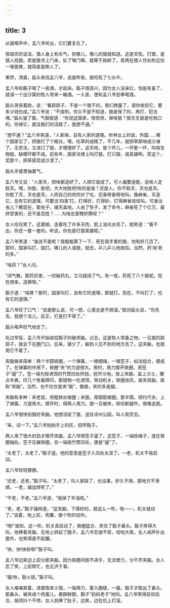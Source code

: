 ```yaml
---
---
---
```

title: 3
---



从狼嗥声中，孟八爷听出，它们要复仇了。

按祖宗的说法，猎人身上有杀气，到哪儿，哪儿的狼就知道。这是天性。打猎，是猎人找狼。若是狼寻上门来，扯了嗓门嗥，就等于挑衅了。若再在猎人住处附近拉一堆狼粪，就简直是欺人了。

果然，清晨，扁头来找孟八爷，说是昨夜，狼咬死了七头牛。

孟八爷和豁子喝了一夜酒，才起床。豁子很高兴，因为女人没来红，怕是有喜了，就请一个出沙窝的牧人带来一箱酒。一入夜，便和孟八爷划拳喝酒。

扁头哭丧着脸，说：“看踪踪子，不是一个狼干的。我们商量了，请你收拾它，要多少钱也成。”孟八爷说：“不成哟，你又不是不知道，狼是保了的，再打，犯法哩。”扁头皱了眉，气狠狠道：“你说这国家，怪惊惊，保啥狼？狼天生就是吃牲口的。你保它，就没我们的活路了。我想不通。”

“想不通？”孟八爷笑道，“人家保，自有人家的道理。听林业上的说，外国……哪个国家忘了，把狼打了个精光，嘿，吃草的成精了，不几年，就把草原啃成沙滩了。无奈法，又进口了狼，才慢慢好了。这天地，是个环儿，一环套一环，叫啥生物链，缺哪环都不成。前些年，国家法律上叫打狼，打只狼，成英雄咧，奖这个，奖那个，把草原奖成沙漠了。”

扁头牙缝里抽着气。

孟八爷又说：“人家天，把啥都造好了。人顺它就成了。可人偏要逞能，说啥人定胜天。嘿，你胜，胜吧，大大地胜吧!败的是谁？还是人。你不胜天，天也是天。你胜了天，天也是天。人把自己的肉煎炒了吃，还香呀香呀地叫。像麻雀，天造它，总有它的道理，可要当‘四害’打。打得好，打得妙，打得麻雀哇哇叫。可谁治虫儿？瞧现在，那虫子，铺天盖地。人由了性子，发了命令，麻雀死了个亿万，最终受害的，还不是百姓？……为啥总爱瞎折腾呢？”

女人吃吃笑了。这婆娘，连着吃了许多天肉，脸上油光水亮了。她笑道：“看不出，你还一套一套的。听说，你也是打狼英雄呢。”

孟八爷笑道：“谁说不是呢？我粗粗算了一下，死在我手里的狼，怕有好几百了。那时，国家叫打，就打。哪儿的人请我，就去，乒儿乒儿地收拾。当然，药‘闹’死的多。”

“啥药？”女人问。

“闭气散。那药厉害，一咬破药丸，立马就闭了气。有一夜，药死了八个狼呢。现在想来，造罪呀。”

豁子道：“啥罪？那时，国家叫打，自有它的道理，那就打。现在，不叫打了，也有它的道理。”

孟八爷叹了口气：“说是那么说，可一想，心里总是不顺溜。”就对扁头说，“你先去，我想个法儿，反正，打是打不得了。”

扁头唉声叹气地走了。

吃过早饭，孟八爷开始收拾豁子的破夹脑。过去，这是牧人常备之物，一见狼的踪踪子，就会下在圈门口。后来，狼少了，躲到人见不到的地方去了。这夹脑，也就用它不着了。

夹脑做来简单：两个半圆铁圈，一个弹簧，一根细绳，一根签子，如法组合，便成了。在弹簧的作用下，铁圈“夹”的力道很大。用时，用力撑开铁圈，用签子“逼”了。签一端为拴诱饵的竹筒凹处所挡，挖开沙地，放上夹脑，盖上沙土，撒点羊粪，印几个牲畜蹄印。那猎物一吃诱饵，带动机关，铁圈挟风，直夹其脑，故称“夹脑”。当然，也不仅仅是夹“脑”，像狼，夹的多是腿。

夹脑有多种：夹老鼠，用粗铁丝做圈；夹狼，用钢筋做圈。那半圆，径约尺余，上了弹簧，力道奇大。撑开时，得两人用力。狼一旦被夹，除咬断腿外，很难逃脱。

孟八爷很快拾掇好夹脑。他想活捉了狼，送往凉州公园，叫人观赏去。

“来，试一下。”孟八爷拍拍手上的灰，招呼豁子。

两人用了很大的劲才撑开夹脑，孟八爷用签子逼了。这签子，一端拴绳子，连在铁圈轴处。签子压展铁圈，另一端挑竹筒凹处，便是“逼”了。

“太老了，太老了。”豁子道。他的意思是签子入凹处太深了。一老，机关不易启动。

孟八爷轻轻挪挪。

“还老，还老。”豁子叫，“太老了，叫人家踩了，也没事。好久不用，那地方不滑顺。一老，越加焊死了。”

“不老，不老。”孟八爷道，“我抹了羊油呢。”

“老，老。”豁子强辩道，“这夹脑，下得好的，就这么一吹，啪——，机关就动了。”说着，他上前，弯腰，做个吹的动作。

“啪!”谁知，这一吹，机关真启动了，铁圈猛合，夹住了豁子鼻头。豁子疼得大叫，他捧着夹脑，在地上转起了圈子。孟八爷忍俊不禁，哈哈大笑。女人闻声扑出屋外，也笑得直不起腰。

“快，快!快些呀!”豁子叫。

孟八爷边笑边上前分那夹脑。因为铁圈间放不进手，无法使力，分不开夹脑。女人忍了笑，上前帮忙，也无济于事。

“撬!快，取火钳。”豁子叫。

女人咯咯笑着，进屋取来火钳，一端用力，塞入圈缝，一撬，豁子才取出了鼻头。那鼻头，被夹成个肉蛋儿，悬酥酥颤。豁子“妈妈老子”地叫。孟八爷笑得前仰后合，胡须抖个不停。女人则捧了肚子，边笑，边在炕上打滚。